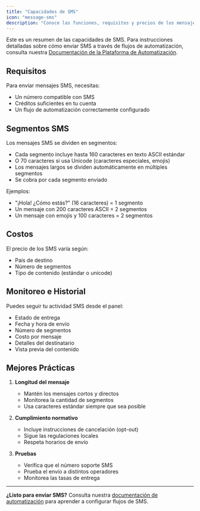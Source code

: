 ```yaml
---
title: "Capacidades de SMS"
icon: "message-sms"
description: "Conoce las funciones, requisitos y precios de los mensajes SMS para tus números telefónicos"
---
```


<Card
  title="Documentación Detallada de SMS"
  icon="book-open"
  href="/automation-platform/calls-related/sms-capabilities">
  Este es un resumen de las capacidades de SMS. Para instrucciones detalladas sobre cómo enviar SMS a través de flujos de automatización, consulta nuestra [Documentación de la Plataforma de Automatización](/automation-platform/calls-related/sms-capabilities).
</Card>

## Requisitos

Para enviar mensajes SMS, necesitas:

- Un número compatible con SMS
- Créditos suficientes en tu cuenta
- Un flujo de automatización correctamente configurado

## Segmentos SMS

Los mensajes SMS se dividen en segmentos:

- Cada segmento incluye hasta 160 caracteres en texto ASCII estándar
- O 70 caracteres si usa Unicode (caracteres especiales, emojis)
- Los mensajes largos se dividen automáticamente en múltiples segmentos
- Se cobra por cada segmento enviado

Ejemplos:

- "¡Hola! ¿Cómo estás?" (16 caracteres) = 1 segmento
- Un mensaje con 200 caracteres ASCII = 2 segmentos
- Un mensaje con emojis y 100 caracteres = 2 segmentos

## Costos

El precio de los SMS varía según:

- País de destino
- Número de segmentos
- Tipo de contenido (estándar o unicode)

## Monitoreo e Historial

Puedes seguir tu actividad SMS desde el panel:

- Estado de entrega
- Fecha y hora de envío
- Número de segmentos
- Costo por mensaje
- Detalles del destinatario
- Vista previa del contenido

## Mejores Prácticas

1. **Longitud del mensaje**

   - Mantén los mensajes cortos y directos
   - Monitorea la cantidad de segmentos
   - Usa caracteres estándar siempre que sea posible

2. **Cumplimiento normativo**

   - Incluye instrucciones de cancelación (opt-out)
   - Sigue las regulaciones locales
   - Respeta horarios de envío

3. **Pruebas**

   - Verifica que el número soporte SMS
   - Prueba el envío a distintos operadores
   - Monitorea las tasas de entrega

---

**¿Listo para enviar SMS?** Consulta nuestra [documentación de automatización](/automation-platform/calls-related/sms-capabilities) para aprender a configurar flujos de SMS.
